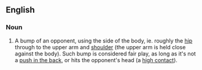 ==English==

===Noun===
{{en-noun|head=[[hip]] [[and]] [[shoulder]]}}

# {{context|Australian rules football}} A bump of an opponent, using the side of the body, ie. roughly the [[hip]] through to the upper arm and [[shoulder]] (the upper arm is held close against the body).  Such bump is considered fair play, as long as it's not a [[push in the back]], or hits the opponent's head (a [[high contact]]).